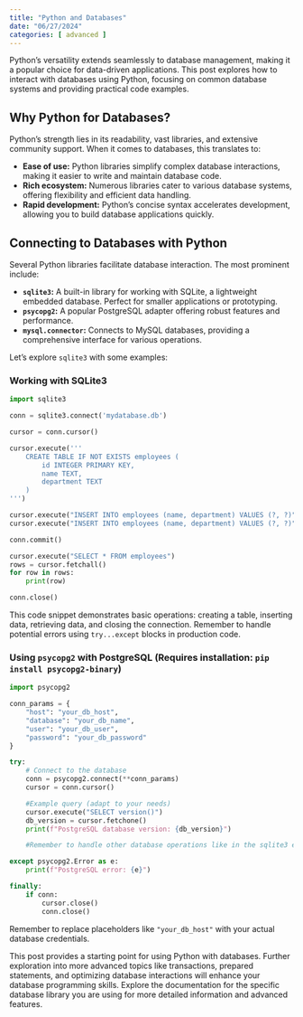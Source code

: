 ```yaml
---
title: "Python and Databases"
date: "06/27/2024"
categories: [ advanced ]
---
```



Python's versatility extends seamlessly to database management, making it a popular choice for data-driven applications.  This post explores how to interact with databases using Python, focusing on common database systems and providing practical code examples.

## Why Python for Databases?

Python's strength lies in its readability, vast libraries, and extensive community support.  When it comes to databases, this translates to:

* **Ease of use:**  Python libraries simplify complex database interactions, making it easier to write and maintain database code.
* **Rich ecosystem:**  Numerous libraries cater to various database systems, offering flexibility and efficient data handling.
* **Rapid development:**  Python's concise syntax accelerates development, allowing you to build database applications quickly.


## Connecting to Databases with Python

Several Python libraries facilitate database interaction.  The most prominent include:

* **`sqlite3`:**  A built-in library for working with SQLite, a lightweight embedded database.  Perfect for smaller applications or prototyping.
* **`psycopg2`:**  A popular PostgreSQL adapter offering robust features and performance.
* **`mysql.connector`:**  Connects to MySQL databases, providing a comprehensive interface for various operations.

Let's explore `sqlite3` with some examples:

### Working with SQLite3

```python
import sqlite3

conn = sqlite3.connect('mydatabase.db')

cursor = conn.cursor()

cursor.execute('''
    CREATE TABLE IF NOT EXISTS employees (
        id INTEGER PRIMARY KEY,
        name TEXT,
        department TEXT
    )
''')

cursor.execute("INSERT INTO employees (name, department) VALUES (?, ?)", ('John Doe', 'Engineering'))
cursor.execute("INSERT INTO employees (name, department) VALUES (?, ?)", ('Jane Smith', 'Marketing'))

conn.commit()

cursor.execute("SELECT * FROM employees")
rows = cursor.fetchall()
for row in rows:
    print(row)

conn.close()
```

This code snippet demonstrates basic operations: creating a table, inserting data, retrieving data, and closing the connection.  Remember to handle potential errors using `try...except` blocks in production code.


###  Using `psycopg2` with PostgreSQL (Requires installation: `pip install psycopg2-binary`)

```python
import psycopg2

conn_params = {
    "host": "your_db_host",
    "database": "your_db_name",
    "user": "your_db_user",
    "password": "your_db_password"
}

try:
    # Connect to the database
    conn = psycopg2.connect(**conn_params)
    cursor = conn.cursor()

    #Example query (adapt to your needs)
    cursor.execute("SELECT version()")
    db_version = cursor.fetchone()
    print(f"PostgreSQL database version: {db_version}")

    #Remember to handle other database operations like in the sqlite3 example.

except psycopg2.Error as e:
    print(f"PostgreSQL error: {e}")

finally:
    if conn:
        cursor.close()
        conn.close()

```

Remember to replace placeholders like `"your_db_host"` with your actual database credentials.


This post provides a starting point for using Python with databases.  Further exploration into more advanced topics like transactions, prepared statements, and optimizing database interactions will enhance your database programming skills.  Explore the documentation for the specific database library you are using for more detailed information and advanced features.

